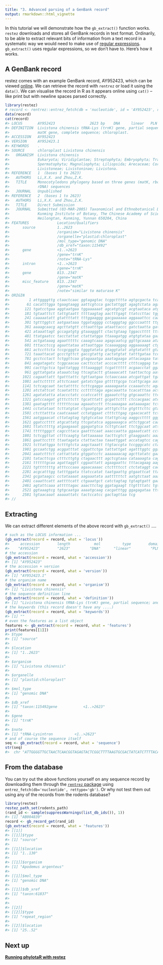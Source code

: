 ```yaml
---
title: "3. Advanced parsing of a GenBank record"
output: rmarkdown::html_vignette
---
```




In this tutorial we will demonstrate how the `gb_extract()` function works. `restez` downloads and stores all GenBank records in text format. Ordinarily, to be able to extract relevant bits of information from a text record in a systematic way we would need to make use of [regular expressions](https://en.wikipedia.org/wiki/Regular_expression). `gb_extract()` uses regular expressions, so we don't have to. Here's how it works.

## A GenBank record

restez comes with an example GenBank record, AY952423, which can be viewed [online](https://www.ncbi.nlm.nih.gov/nuccore/AY952423.1). We can retrieve the record with `rentrez` or load it using the `data()`. We can visualise the record in R as it appears online using `cat()` -- like print but with newline spaces parsed correctly.


```r
library(restez)
# record <- rentrez::entrez_fetch(db = 'nucleotide', id = 'AY952423', rettype = 'gb', retmode = 'text')
data(record)
cat(record)
#> LOCUS       AY952423                2623 bp    DNA     linear   PLN 17-APR-2005
#> DEFINITION  Livistona chinensis tRNA-Lys (trnK) gene, partial sequence; and
#>             matK gene, complete sequence; chloroplast.
#> ACCESSION   AY952423
#> VERSION     AY952423.1
#> KEYWORDS    .
#> SOURCE      chloroplast Livistona chinensis
#>   ORGANISM  Livistona chinensis
#>             Eukaryota; Viridiplantae; Streptophyta; Embryophyta; Tracheophyta;
#>             Spermatophyta; Magnoliophyta; Liliopsida; Arecaceae; Coryphoideae;
#>             Livistoneae; Livistoninae; Livistona.
#> REFERENCE   1  (bases 1 to 2623)
#>   AUTHORS   Li,X.X. and Zhou,Z.K.
#>   TITLE     Monocotyledons phylogeny based on three genes (matK, rbcL and 18S
#>             rDNA) sequences
#>   JOURNAL   Unpublished
#> REFERENCE   2  (bases 1 to 2623)
#>   AUTHORS   Li,X.X. and Zhou,Z.K.
#>   TITLE     Direct Submission
#>   JOURNAL   Submitted (03-MAR-2005) Taxonomical and Ethnobotanical Department,
#>             Kunming Institute of Botany, The Chinese Academy of Sciences,
#>             Heilongtan, Kunming, Yunnan 650204, China
#> FEATURES             Location/Qualifiers
#>      source          1..2623
#>                      /organism="Livistona chinensis"
#>                      /organelle="plastid:chloroplast"
#>                      /mol_type="genomic DNA"
#>                      /db_xref="taxon:115492"
#>      gene            <1..>2623
#>                      /gene="trnK"
#>                      /note="tRNA-Lys"
#>      intron          <1..>2623
#>                      /gene="trnK"
#>      gene            813..2347
#>                      /gene="matK"
#>      misc_feature    813..2347
#>                      /gene="matK"
#>                      /note="similar to maturase K"
#> ORIGIN      
#>         1 attggggttg ctaactcaac ggtagagtac tcggctttta agtgcgacta tcatctttta
#>        61 cacatttgga tgaagtaagg aattcgtcca gactattggt agagtctata agaccacgac
#>       121 tgatcctgaa aggtaatgaa tggaaaaaat agcatgtcgt acgtaataca atgagaaact
#>       181 tgtaatttct tattgtaatt ttttaagtag aactttgagt ttatccttac tggatcatta
#>       241 caaaaatatt gtattttatt tttggaaggg gacgaaaaaa aggaaattcc caacatttat
#>       301 tgtttggtct aatgaataaa tggatagggg cctagggtag ggcccaattt ttgtaaaaca
#>       361 aaaagcaacg agcttatgtt cttaatttga ataattaccc gatctaatta gatgttaaaa
#>       421 ataaattagt gccagatgtg gtaaagggtt ctactgtaag tggacctttt tttttttttt
#>       481 ttatgaatcc tacctattat ctattatgga ttaaagatgg atgtgtataa gaagaagtat
#>       541 actgataaag agaatttttc caaagtcaaa agagcaatcg ggttgcaaaa ataaaggatt
#>       601 tttacctccg agaattataa attaattgga tcaaaaggag aggaaaaagt ctgtgattgg
#>       661 actccttcta tccgcgggta tgggtatata gtaggtatat atgtatattt gtatactata
#>       721 taaattacat gccctgttct gaccgtattg cactatgtat tatttgataa tccaagaaat
#>       781 gcctcctact tctggttcaa gtagaaatga aaatagaaga attacaagaa tatttagaaa
#>       841 aagatagatc tcggcaacaa cacttcctat acccactttt ctttcaggag tatatttatg
#>       901 cacttgctca tgattatggg tttaaagggt tcgatttttt acgaacctat ggaaattggg
#>       961 ggttatgata ataaatctag ttcagtactt gtaaaacatt taattactcg aatgtatcaa
#>      1021 cagaattatt tgatttattc tgttaatgaa tctaaccaaa atcgattgat tgagcataac
#>      1081 aattcttttt attctcaaat gatatctgaa gtttttgcga tcattgcaga aattccattc
#>      1141 tctcagcaat tactattttc tcttcgagga aaaaagaata ccaaaatctc agactttacg
#>      1201 atctattcat tcaatatttc cctttttaga agacaaatta tcacatttaa actatgtgtc
#>      1261 agatatatta ataccctatc ccatccattt ggaaatcttg gtgcaaattc ttcaatgctg
#>      1321 gatccaagat gtttcttctt tgcatttatt gcgattcttt ctccacgaac atcataatgg
#>      1381 gaatagtttt ttttttccaa agaaatcctt ttcaaaagaa aataaaagac tctttcgatt
#>      1441 cctatataat tcttatgtat ctgaatgtga atttgtctta gtgtttcttc gtaaacaatc
#>      1501 ctcttattta caatcaaaat cctatggaat ctttcttgag cgaacacatt tctatggaag
#>      1561 aatggaacat cttatagtag tgtgtcataa ttattgtcag aaggcctttt gggtcttcaa
#>      1621 ggatcctttt atgcattatg ttcgatatca aggaaaagca attctggcat caaaaggatc
#>      1681 ttatcttttg atgaagaaat ggagatgtca tcttgtcaat ttctggcaat attattttca
#>      1741 tttttgggct cagccttaca gaatttcaat aaaccaatta ggaaatcatt ccttctattt
#>      1801 tctcggttat ctttcaagtg tattaaaaaa tacttcgtct gtaaggaatc aaatgctaga
#>      1861 gaattccttt ttaatagata ctattactaa taaattggat accatagtcc cagttcttcc
#>      1921 tcttattgga tctttgtcta aagctaaatt ttgtaccgta tccgggcatc ctagtagtaa
#>      1981 gccaatctgg acggatttat cggattctga tattattgat agatttggtc ggatatgtag
#>      2041 aaatctttct cattattata gtggatcctc aaaaaaacag agcttatatc gaataaggta
#>      2101 tatacttcga ctttcttgtg ctagaacttt agctcgtaaa cataaaagta cagtacgtgc
#>      2161 ttttttgcaa agattaggtt cggaattatt agaagaattc tttacagaag aagaaggagt
#>      2221 tgtttttttg atttcccaaa agaacaaaac ctcttttcct ctctataggt cacatagaga
#>      2281 acgcatttgg tatttggata ttatccatat taatgaattg gtgaattcat ttatgatggg
#>      2341 gcgataagcc cctataaaat aagaaatata aattttttct aatgtctaat aaatagacga
#>      2401 caaattcatt aattttcatt ctgaaatgct catctagtag tgtagtgatt gaatcaactg
#>      2461 agtattcaaa atttttagac aaacttctag ggatagaagt ttgttttatc tgtatacata
#>      2521 ggtaaagtcg tgtgcaatga aaaatgcaag cacgatttgg ggagagataa ttttctctat
#>      2581 tgtaacaaat aaaaattatc tactccatcc gactagttaa tcg
#> //
```

## Extracting

We can extract different elements of the above record with `gb_extract()` ....


```r
# such as the LOCUS information ...
(gb_extract(record = record, what = 'locus'))
#>     accession        length           mol          type        domain          date 
#>    "AY952423"        "2623"         "DNA"      "linear"         "PLN" "17-APR-2005"
# the accession
(gb_extract(record = record, what = 'accession'))
#> [1] "AY952423"
# the accession + version
(gb_extract(record = record, what = 'version'))
#> [1] "AY952423.1"
# the organism name
(gb_extract(record = record, what = 'organism'))
#> [1] "Livistona chinensis"
# the sequence definition line
(gb_extract(record = record, what = 'definition'))
#> [1] "Livistona chinensis tRNA-Lys (trnK) gene, partial sequence; and matK gene, complete sequence; chloroplast"
# the keywords (this record doesn't have any ....)
(gb_extract(record = record, what = 'keywords'))
#> [1] ""
# even the features as a list object
features <- gb_extract(record = record, what = 'features')
print(features[[1]])
#> $type
#> [1] "source"
#> 
#> $location
#> [1] "1..2623"
#> 
#> $organism
#> [1] "Livistona chinensis"
#> 
#> $organelle
#> [1] "plastid:chloroplast"
#> 
#> $mol_type
#> [1] "genomic DNA"
#> 
#> $db_xref
#> [1] "taxon:115492gene            <1..>2623"
#> 
#> $gene
#> [1] "trnK"
#> 
#> $note
#> [1] "tRNA-Lysintron          <1..>2623"
# and of course the sequence itself
seq <- gb_extract(record = record, what = 'sequence')
str(seq)
#>  chr "ATTGGGGTTGCTAACTCAACGGTAGAGTACTCGGCTTTTAAGTGCGACTATCATCTTTTACACATTTGGATGAAGTAAGGAATTCGTCCAGACTATTGGTAGAGTCTATAA"| __truncated__
```

## From the database

You can try out the above functions yourself on any sequence record by downloading them through the [`rentrez` package](https://github.com/ropensci/rentrez) using `entrez_fetch(db='nucleotide', rettype='gb')`. Or why not test them out using any of the records from the rodents database?



```r
library(restez)
restez_path_set(rodents_path)
(rand_id <- sample(suppressWarnings(list_db_ids()), 1))
#> [1] "AB004839"
record <- gb_record_get(rand_id)
(gb_extract(record = record, what = 'features'))
#> [[1]]
#> [[1]]$type
#> [1] "source"
#> 
#> [[1]]$location
#> [1] "1..130"
#> 
#> [[1]]$organism
#> [1] "Apodemus argenteus"
#> 
#> [[1]]$mol_type
#> [1] "genomic DNA"
#> 
#> [[1]]$db_xref
#> [1] "taxon:61837"
#> 
#> 
#> [[2]]
#> [[2]]$type
#> [1] "repeat_region"
#> 
#> [[2]]$location
#> [1] "25..52"
```

## Next up

**[Running phylotaR with restez](https://docs.ropensci.org/restez/articles/4_phylotar.html)**
